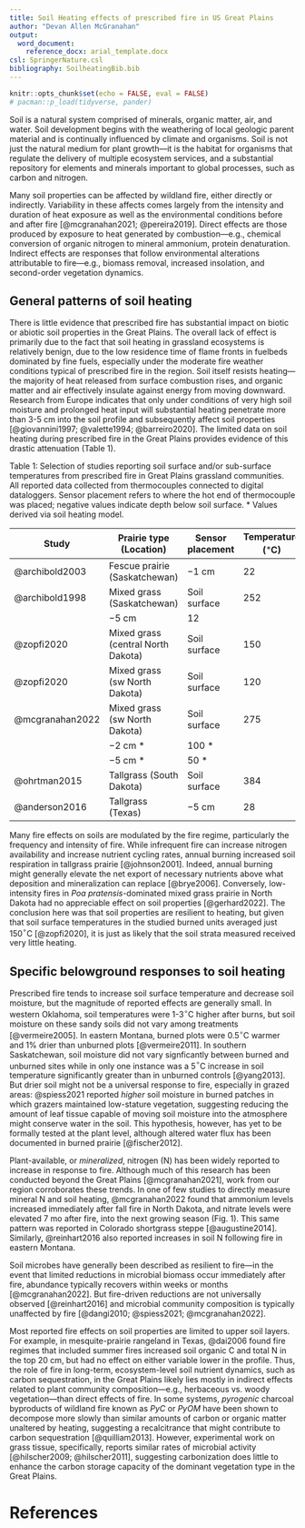 ```yaml
---
title: Soil Heating effects of prescribed fire in US Great Plains
author: "Devan Allen McGranahan"
output:
  word_document:
    reference_docx: arial_template.docx
csl: SpringerNature.csl
bibliography: SoilheatingBib.bib
---
```

  
```r
knitr::opts_chunk$set(echo = FALSE, eval = FALSE)
# pacman::p_load(tidyverse, pander)
```

Soil is a natural system comprised of minerals, organic matter, air, and water. 
Soil development begins with the weathering of local geologic parent material and is continually influenced by climate and organisms. 
Soil is not just the natural medium for plant growth---it is the habitat for organisms that regulate the delivery of multiple ecosystem services, and a substantial repository for elements and minerals important to global processes, such as carbon and nitrogen. 

Many soil properties can be affected by wildland fire, either directly or indirectly. 
Variability in these affects comes largely from the intensity and duration of heat exposure as well as the environmental conditions before and after fire [@mcgranahan2021; @pereira2019]. 
Direct effects are those produced by exposure to heat generated by combustion---e.g., chemical conversion of organic nitrogen to mineral ammonium, protein denaturation. 
Indirect effects are responses that follow environmental alterations attributable to fire---e.g., biomass removal, increased insolation, and second-order vegetation dynamics.

## General patterns of soil heating

There is little evidence that prescribed fire has substantial impact on biotic or abiotic soil properties in the Great Plains. 
The overall lack of effect is primarily due to the fact that soil heating in grassland ecosystems is relatively benign, due to the low residence time of flame fronts in fuelbeds dominated by fine fuels, especially under the moderate fire weather conditions typical of prescribed fire in the region. 
Soil itself resists heating---the majority of heat released from surface combustion rises, and organic matter and air effectively insulate against energy from moving downward. 
Research from Europe indicates that only under conditions of very high soil moisture and prolonged heat input will substantial heating penetrate more than 3-5 cm into the soil profile and subsequently affect soil properties [@giovannini1997; @valette1994; @barreiro2020]. 
The limited data on soil heating during prescribed fire in the Great Plains provides evidence of this drastic attenuation (Table 1).

Table 1: Selection of studies reporting soil surface and/or sub-surface temperatures from prescribed fire in Great Plains grassland communities. 
All reported data collected from thermocouples connected to digital dataloggers.
Sensor placement refers to where the hot end of thermocouple was placed; negative values indicate depth below soil surface. 
* Values derived via soil heating model. 

Study	         | Prairie type (Location)       |Sensor placement | Temperature ($^\circ$C)
---------------|-------------------------------|-----------------|------------------------
@archibold2003 | Fescue prairie (Saskatchewan) | −1 cm	         | 22
@archibold1998 | Mixed grass (Saskatchewan)    | Soil surface    | 252
		           |                               | −5 cm	         | 12
@zopfi2020     | Mixed grass (central North Dakota) | Soil surface | 150
@zopfi2020     | Mixed grass (sw North Dakota) | Soil surface | 120
@mcgranahan2022| Mixed grass (sw North Dakota)    | Soil surface    | 275
               |                               | −2 cm *         | 100 *
               |                               | −5 cm *         | 50 *
@ohrtman2015   | Tallgrass (South Dakota)      | Soil surface	   | 384
@anderson2016  | Tallgrass (Texas)             | −5 cm           | 28


Many fire effects on soils are modulated by the fire regime, particularly the frequency and intensity of fire. 
While infrequent fire can increase nitrogen availability and increase nutrient cycling rates, annual burning increased soil respiration in tallgrass prairie [@johnson2001]. 
Indeed, annual burning might generally elevate the net export of necessary nutrients above what deposition and mineralization can replace [@brye2006]. 
Conversely, low-intensity fires in *Poa pratensis*-dominated mixed grass prairie in North Dakota had no appreciable effect on soil properties [@gerhard2022]. 
The conclusion here was that soil properties are resilient to heating, but given that soil surface temperatures in the studied burned units averaged just 150$^\circ$C [@zopfi2020], it is just as likely that the soil strata measured received very little heating. 

## Specific belowground responses to soil heating

Prescribed fire tends to increase soil surface temperature and decrease soil moisture, but the magnitude of reported effects are generally small. 
In western Oklahoma, soil temperatures were 1-3$^\circ$C higher after burns, but soil moisture on these sandy soils did not vary among treatments [@vermeire2005]. 
In eastern Montana, burned plots were 0.5$^\circ$C warmer and 1% drier than unburned plots [@vermeire2011]. 
In southern Saskatchewan, soil moisture did not vary signficantly between burned and unburned sites while in only one instance was a 5$^\circ$C increase in soil temperature significantly greater than in unburned controls [@yang2013]. 
But drier soil might not be a universal response to fire, especially in grazed areas: @spiess2021 reported *higher* soil moisture in burned patches in which grazers maintained low-stature vegetation, suggesting reducing the amount of leaf tissue capable of moving soil moisture into the atmosphere might conserve water in the soil. 
This hypothesis, however, has yet to be formally tested at the plant level, although altered water flux has been documented in burned prairie [@fischer2012]. 

Plant-available, or *mineralized*, nitrogen (N) has been widely reported to increase in response to fire. 
Although much of this research has been conducted beyond the Great Plains [@mcgranahan2021], work from our region corroborates these trends. 
In one of few studies to directly measure mineral N and soil heating, @mcgranahan2022 found that ammonium levels increased immediately after fall fire in North Dakota, and nitrate levels were elevated 7 mo after fire, into the next growing season (Fig. 1).
This same pattern was reported in Colorado shortgrass steppe [@augustine2014].
Similarly, @reinhart2016 also reported increases in soil N following fire in eastern Montana. 

Soil microbes have generally been described as resilient to fire---in the event that limited reductions in microbial biomass occur immediately after fire, abundance typically recovers within weeks or months [@mcgranahan2022]. 
But fire-driven reductions are not universally observed [@reinhart2016] and microbial community composition is typically unaffected by fire [@dangi2010; @spiess2021; @mcgranahan2022]. 

Most reported fire effects on soil properties are limited to upper soil layers. 
For example, in mesquite-prairie rangeland in Texas, @dai2006 found fire regimes that included summer fires increased soil organic C and total N in the top 20 cm, but had no effect on either variable lower in the profile. 
Thus, the role of fire in long-term, ecosystem-level soil nutrient dynamics, such as carbon sequestration, in the Great Plains likely lies mostly in indirect effects related to plant community composition---e.g., herbaceous vs. woody vegetation---than direct effects of fire. 
In some systems, *pyrogenic* charcoal byproducts of wildland fire known as *PyC* or *PyOM* have been shown to decompose more slowly than similar amounts of carbon or organic matter unaltered by heating, suggesting a recalcitrance that might contribute to carbon sequestration [@quilliam2013]. 
However, experimental work on grass tissue, specifically, reports similar rates of microbial activity [@hilscher2009; @hilscher2011], suggesting carbonization does little to enhance the carbon storage capacity of the dominant vegetation type in the Great Plains.


# References